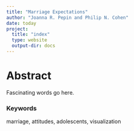 ```yaml
---
title: "Marriage Expectations"
author: "Joanna R. Pepin and Philip N. Cohen"
date: today
project:
  title: "index"
  type: website
  output-dir: docs
---
```


# Abstract

Fascinating words go here.

### Keywords

marriage, attitudes, adolescents, visualization
